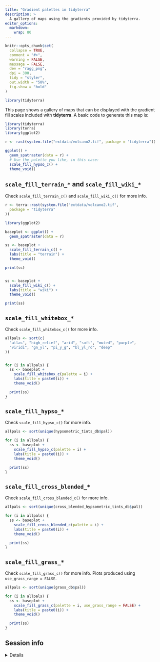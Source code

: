 ```yaml
---
title: "Gradient palettes in tidyterra"
description: >
  A gallery of maps using the gradients provided by tidyterra.
editor_options: 
  markdown: 
    wrap: 80
---
```


```r
knitr::opts_chunk$set(
  collapse = TRUE,
  comment = "#>",
  warning = FALSE,
  message = FALSE,
  dev = "ragg_png",
  dpi = 300,
  tidy = "styler",
  out.width = "50%",
  fig.show = "hold"
)

library(tidyterra)
```

This page shows a gallery of maps that can be displayed with the gradient fill
scales included with **tidyterra**. A basic code to generate this map is:

```r
library(tidyterra)
library(terra)
library(ggplot2)

r <- rast(system.file("extdata/volcano2.tif", package = "tidyterra"))

ggplot() +
  geom_spatraster(data = r) +
  # Use the palette you like, in this case:
  scale_fill_hypso_c() +
  theme_void()
```

## `scale_fill_terrain_*` and `scale_fill_wiki_*`

Check `scale_fill_terrain_c()` and `scale_fill_wiki_c()` for more info.

```r
r <- terra::rast(system.file("extdata/volcano2.tif",
  package = "tidyterra"
))

library(ggplot2)

baseplot <- ggplot() +
  geom_spatraster(data = r)

ss <- baseplot +
  scale_fill_terrain_c() +
  labs(title = "terrain") +
  theme_void()

print(ss)


ss <- baseplot +
  scale_fill_wiki_c() +
  labs(title = "wiki") +
  theme_void()

print(ss)
```

## `scale_fill_whitebox_*`

Check `scale_fill_whitebox_c()` for more info.

```r
allpals <- sort(c(
  "atlas", "high_relief", "arid", "soft", "muted", "purple",
  "viridi", "gn_yl", "pi_y_g", "bl_yl_rd", "deep"
))


for (i in allpals) {
  ss <- baseplot +
    scale_fill_whitebox_c(palette = i) +
    labs(title = paste0(i)) +
    theme_void()

  print(ss)
}
```

## `scale_fill_hypso_*`

Check `scale_fill_hypso_c()` for more info.

```r
allpals <- sort(unique(hypsometric_tints_db$pal))

for (i in allpals) {
  ss <- baseplot +
    scale_fill_hypso_c(palette = i) +
    labs(title = paste0(i)) +
    theme_void()

  print(ss)
}
```

## `scale_fill_cross_blended_*`

Check `scale_fill_cross_blended_c()` for more info.

```r
allpals <- sort(unique(cross_blended_hypsometric_tints_db$pal))

for (i in allpals) {
  ss <- baseplot +
    scale_fill_cross_blended_c(palette = i) +
    labs(title = paste0(i)) +
    theme_void()

  print(ss)
}
```

## `scale_fill_grass_*`

Check `scale_fill_grass_c()` for more info. Plots produced using
`use_grass_range = FALSE`.

```r
allpals <- sort(unique(grass_db$pal))

for (i in allpals) {
  ss <- baseplot +
    scale_fill_grass_c(palette = i, use_grass_range = FALSE) +
    labs(title = paste0(i)) +
    theme_void()

  print(ss)
}
```

## 

## Session info

<details>

<summary>Details</summary>

```r
if (!require("sessioninfo")) {
  install.packages("sessioninfo")
}
sessioninfo::session_info()
```

</details>
